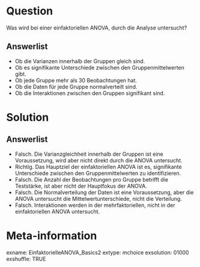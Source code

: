Question
========

Was wird bei einer einfaktoriellen ANOVA, durch die Analyse untersucht?

Answerlist
----------

* Ob die Varianzen innerhalb der Gruppen gleich sind.
* Ob es signifikante Unterschiede zwischen den Gruppenmittelwerten gibt.
* Ob jede Gruppe mehr als 30 Beobachtungen hat.
* Ob die Daten für jede Gruppe normalverteilt sind.
* Ob die Interaktionen zwischen den Gruppen signifikant sind.

Solution
========

Answerlist
----------

* Falsch. Die Varianzgleichheit innerhalb der Gruppen ist eine Voraussetzung, wird aber nicht direkt durch die ANOVA untersucht.
* Richtig. Das Hauptziel der einfaktoriellen ANOVA ist es, signifikante Unterschiede zwischen den Gruppenmittelwerten zu identifizieren.
* Falsch. Die Anzahl der Beobachtungen pro Gruppe betrifft die Teststärke, ist aber nicht der Hauptfokus der ANOVA.
* Falsch. Die Normalverteilung der Daten ist eine Voraussetzung, aber die ANOVA untersucht die Mittelwertunterschiede, nicht die Verteilung.
* Falsch. Interaktionen werden in der mehrfaktoriellen, nicht in der einfaktoriellen ANOVA untersucht.

Meta-information
================
exname: EinfaktorielleANOVA_Basics2
extype: mchoice 
exsolution: 01000
exshuffle: TRUE
